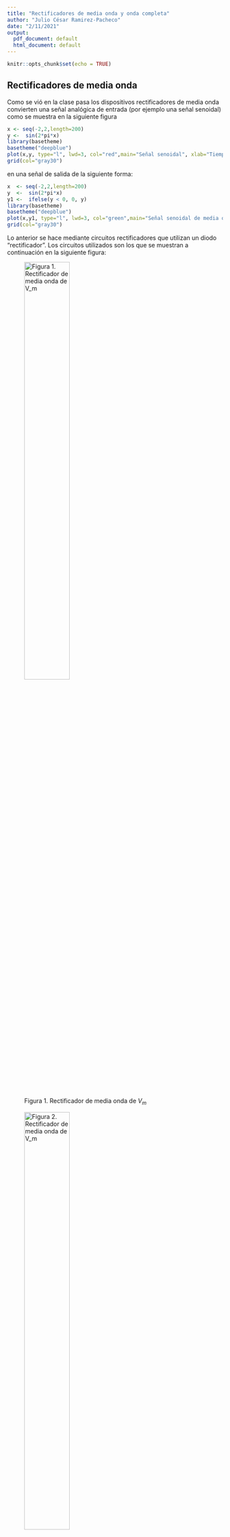 ```yaml
---
title: "Rectificadores de media onda y onda completa"
author: "Julio César Ramirez-Pacheco"
date: "2/11/2021"
output:
  pdf_document: default
  html_document: default
---
```


```r
knitr::opts_chunk$set(echo = TRUE)
```

## Rectificadores de media onda

Como se vió en la clase pasa los dispositivos rectificadores de media onda convierten una señal analógica de entrada (por ejemplo una señal senoidal) como se muestra en la siguiente figura


```r
x <- seq(-2,2,length=200)
y <-  sin(2*pi*x)
library(basetheme)
basetheme("deepblue")
plot(x,y, type="l", lwd=3, col="red",main="Señal senoidal", xlab="Tiempo", ylab="Valores")
grid(col="gray30")
```

en una señal de salida de la siguiente forma:

```r
x  <- seq(-2,2,length=200)
y  <-  sin(2*pi*x)
y1 <-  ifelse(y < 0, 0, y)
library(basetheme)
basetheme("deepblue")
plot(x,y1, type="l", lwd=3, col="green",main="Señal senoidal de media onda", xlab="Tiempo", ylab="Valores")
grid(col="gray30")
```

Lo anterior se hace mediante circuitos rectificadores que utilizan un diodo "rectificador". Los circuitos utilizados son los que se muestran a continuación en la siguiente figura:

![Figura 1. Rectificador de media onda de $V_m$](media.png){width=50% }

![Figura 2. Rectificador de media onda de $V_m$](media2.png){width=50% }



### Actvidades

1. Simular el circuito de la figura 1 con $V_m = 20 \sin(100 \pi t)$ y $R=2 k\Omega$.

2. Simular el circuito de la figura 2 con $V_m = 20 \sin(120 \pi t)$ y $R=2 k\Omega$.


## Rectificador de onda completa.

A diferencia del circuito rectificador de media onda, el circuito rectificador de onda completa genera la siguiente señal de salida:

```r
x  <- seq(-1,1,length=500)
y  <-  sin(2*pi*x)
y1 <-  ifelse(y < 0, -y, y)
library(basetheme)
basetheme("deepblue")
plot(x,y1, type="l", lwd=3, col="green",main="Señal senoidal de onda completa", xlab="Tiempo", ylab="Valores")
grid(col="gray30")
```

Con lo cual su voltaje de CD de salida pasa de $V_o = 0.318V_m$ a $V_o = 0.636V_m$. Además, el circuito rectificador de onda completa requiere un filtro de salida más sencillo que aquel que se pudiese utilizar en un rectificador de media onda. Los circuitos utilizados para la rectificación de onda completa son los siguientes:

1. El que se basa en un puente de diodos:

![Figura 3. Rectificador de onda completa de $V_m$ usando un puente](completa.png){width=50% }



![Figura 4. Rectificador de onda completa de $V_m$ usando un transformador](completa2.png){width=50% }


![Figura 5. Rectificador de onda completa de $V_m$ usando un medio puente](completa.png){width=50% }


### Actividades

1. Simular los circuitos rectificadores de onda completa usando $V_m= 10\sin(120 \pi t)$ y con $R= 1 k\Omega$.

Nota: en todos los circuitos se deberán utilizar diodos de silicio.